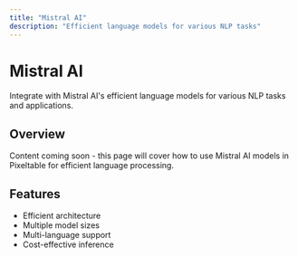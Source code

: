 ```yaml
---
title: "Mistral AI"
description: "Efficient language models for various NLP tasks"
---
```


# Mistral AI

Integrate with Mistral AI's efficient language models for various NLP tasks and applications.

## Overview

Content coming soon - this page will cover how to use Mistral AI models in Pixeltable for efficient language processing.

## Features

- Efficient architecture
- Multiple model sizes
- Multi-language support
- Cost-effective inference
